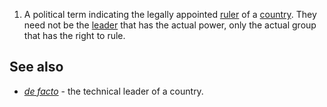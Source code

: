 #A political term indicating the legally appointed [[ruler]] of a [[country]].  They need not be the [[leader]] that has the actual power, only the actual group that has the right to rule.

==See also==
*''[[de facto]]'' - the technical leader of a country.